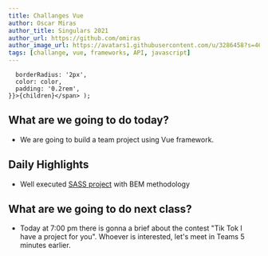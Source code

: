```yaml
---
title: Challanges Vue
author: Oscar Miras
author_title: Singulars 2021
author_url: https://github.com/omiras
author_image_url: https://avatars1.githubusercontent.com/u/3286458?s=460&v=4
tags: [challange, vue, frameworks, API, javascript]
---
```


      borderRadius: '2px',
      color: color,
      padding: '0.2rem',
    }}>{children}</span> );

## __<Highlight color="#ff8000">What are we going to do today?</Highlight>__

* We are going to build a team project using Vue framework.

  
## __<Highlight color="#ff8000">Daily Highlights</Highlight>__

* Well executed [SASS project](https://github.com/mikeronewman/Profile-Card) with BEM methodology

## __<Highlight color="#ff8000">What are we going to do next class?</Highlight>__

* Today at 7:00 pm there is gonna a brief about the contest "Tik Tok I have a project for you". Whoever is interested, let's meet in Teams 5 minutes earlier.